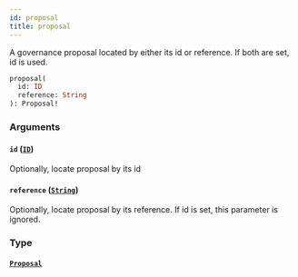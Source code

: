 ```yaml
---
id: proposal
title: proposal
---
```


A governance proposal located by either its id or reference. If both are set, id is used.

```graphql
proposal(
  id: ID
  reference: String
): Proposal!

```

### Arguments

#### `id` ([`ID`](/docs/graphql/scalars/id))

Optionally, locate proposal by its id

#### `reference` ([`String`](/docs/graphql/scalars/string))

Optionally, locate proposal by its reference. If id is set, this parameter is ignored.

### Type

#### [`Proposal`](/docs/graphql/objects/proposal)
